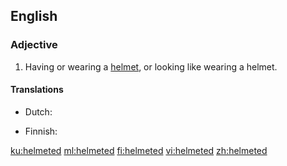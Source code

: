 ==English==

===Adjective===
{{en-adj|-}}

# Having or wearing a [[helmet]], or looking like wearing a helmet.

====Translations====
{{trans-top|wearing a helmet}}
* Dutch: {{t+|nl|gehelmd}}
{{trans-mid}}
* Finnish: {{t|fi|kypäräpäinen}}
{{trans-bottom}}

[[ku:helmeted]]
[[ml:helmeted]]
[[fi:helmeted]]
[[vi:helmeted]]
[[zh:helmeted]]